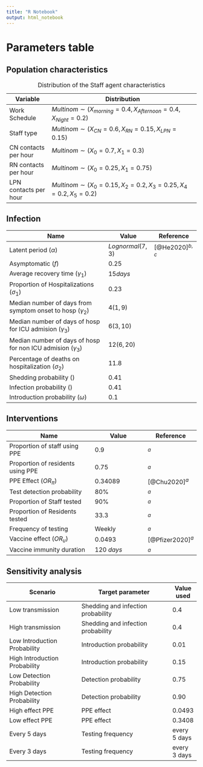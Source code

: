```yaml
---
title: "R Notebook"
output: html_notebook
---
```


# Parameters table

## Population characteristics

|Variable             |Distribution                                                             |
|---------------------|-------------------------------------------------------------------------|
|Work Schedule        |$Multinom \sim (X_{morning} = 0.4, X_{Afternoon} = 0.4, X_{Night} = 0.2)$|
|Staff type           |$Multinom \sim (X_{CN} = 0.6, X_{RN} = 0.15, X_{LPN} = 0.15)$            |
|CN contacts per hour |$Multinom \sim (X_0 = 0.7, X_1 = 0.3)$                                   |
|RN contacts per hour |$Multinom \sim (X_0 = 0.25, X_1 = 0.75)$                                 |
|LPN contacts per hour|$Multinom \sim (X_0 = 0.15, X_2 = 0.2, X_3 = 0.25, X_4 = 0.2, X_5 = 0.2)$|

: Distribution of the Staff agent characteristics


## Infection

| Name                                                         | Value            | Reference|
|--------------------------------------------------------------|------------------|----------|
| Latent period ($\alpha$)                                     | $Lognormal(7, 3)$| [@He2020]$^{b,c}$|
| Asymptomatic ($f$)                                           | $0.25$           |          |
| Average recovery time ($\gamma_1$)                           | $15 days$        |          |
| Proportion of Hospitalizations ($\sigma_1$)                  | $0.23$           |          |
|Median number of days from symptom onset to hosp ($\gamma_2$) | $4(1,9)$         |          |
|Median number of days of hosp for ICU admision ($\gamma_3$)   | $6(3,10)$        |          |
|Median number of days of hosp for non ICU admision ($\gamma_3$)| $12(6,20)$      |          |
|Percentage of deaths on hospitalization ($\sigma_2$)          | $11.8%$          |          |
| Shedding probability ()                                      | $0.41$           |          |
| Infection probability ()                                     | $0.41$           |          |
| Introduction probability ($\omega$)                          | $0.1$            |          |



## Interventions 

| Name                             | Value              | Reference|
|----------------------------------|--------------------|----------|
| Proportion of staff using PPE    | 0.9                |$^a$|
| Proportion of residents using PPE| 0.75               |$^a$|
| PPE Effect ($OR_\pi$)            | 0.34089            |[@Chu2020]$^a$|
| Test detection probability       | $80\%$             | $^a$     |
| Proportion of Staff tested       | $90\%$             | $^a$     |
| Proportion of Residents tested   | $33.3%$            | $^a$     |
| Frequency of testing             |   Weekly           | $^a$     |
| Vaccine effect ($OR_\upsilon$)   | 0.0493             | [@Pfizer2020]$^a$|
| Vaccine immunity duration        | $120\ days$        | $^a$         |


## Sensitivity analysis

| Scenario                    | Target parameter                   |Value used|
|-----------------------------|------------------------------------|----------|
|Low transmission             | Shedding and infection probability | 0.4      |
|High transmission            | Shedding and infection probability | 0.4      |
|Low Introduction Probability | Introduction probability| 0.01    |
|High Introduction Probability| Introduction probability| 0.15   |
| Low Detection Probability   | Detection probability    | 0.75 |
| High Detection Probability  | Detection probability   | 0.90 |
| High effect PPE             | PPE effect                         | 0.0493 |
| Low effect PPE              | PPE effect                          | 0.3408 |
| Every 5 days                | Testing frequency                   |every 5 days  |
| Every 3 days                | Testing frequency                   | every 3 days  |
